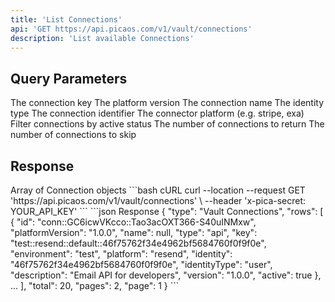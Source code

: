 ```yaml
---
title: 'List Connections'
api: 'GET https://api.picaos.com/v1/vault/connections'
description: 'List available Connections'
---
```


## Query Parameters

<ParamField query="key" type="string">
  The connection key
</ParamField>

<ParamField query="platformVersion" type="string">
  The platform version
</ParamField>

<ParamField query="name" type="string">
  The connection name
</ParamField>

<ParamField query="identityType" type='"user" | "team" | "organization" | "project"'>
  The identity type
</ParamField>

<ParamField query="identity" type="string">
  The connection identifier
</ParamField>

<ParamField query="platform" type="string">
  The connector platform (e.g. stripe, exa)
</ParamField>

<ParamField query="active" type="boolean" default="true">
  Filter connections by active status
</ParamField>

<ParamField query="limit" type="number" default="20">
  The number of connections to return
</ParamField>

<ParamField query="skip" type="number" default="0">
  The number of connections to skip
</ParamField>

## Response

<ResponseField name="connections" type="Connection[]">
  Array of Connection objects
</ResponseField>

<RequestExample>
```bash cURL
curl --location --request GET 'https://api.picaos.com/v1/vault/connections' \
--header 'x-pica-secret: YOUR_API_KEY'
```
</RequestExample>

<ResponseExample>
```json Response
{
  "type": "Vault Connections",
  "rows": [
    {
      "id": "conn::GC6icwVKcco::Tao3acOXT366-S40uINMxw",
      "platformVersion": "1.0.0",
      "name": null,
      "type": "api",
      "key": "test::resend::default::46f75762f34e4962bf5684760f0f9f0e",
      "environment": "test",
      "platform": "resend",
      "identity": "46f75762f34e4962bf5684760f0f9f0e",
      "identityType": "user",
      "description": "Email API for developers",
      "version": "1.0.0",
      "active": true
    },
    ...
  ],
  "total": 20,
  "pages": 2,
  "page": 1
}
```
</ResponseExample>
